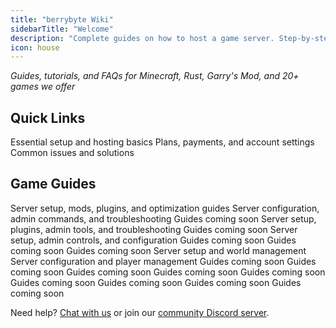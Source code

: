 ```yaml
---
title: "berrybyte Wiki"
sidebarTitle: "Welcome"
description: "Complete guides on how to host a game server. Step-by-step tutorials for server setup, mods, plugins, troubleshooting, and optimization."
icon: house
---
```


*Guides, tutorials, and FAQs for Minecraft, Rust, Garry's Mod, and 20+ games we offer*


## Quick Links

<CardGroup cols={3}>
  <Card title="Getting Started" href="/quickstart" icon="rocket">
    Essential setup and hosting basics
  </Card>
  <Card title="Billing & Account Management" href="/help" icon="credit-card">
    Plans, payments, and account settings
  </Card>
  <Card title="Server Troubleshooting" href="/help/troubleshooting" icon="wrench">
    Common issues and solutions
  </Card>
</CardGroup>

## Game Guides

<CardGroup cols={3}>
  <Card img="https://berrybyte.net/assets/games/banners/minecraft-banner.jpg" title="Minecraft" href="/games/minecraft/introduction">
    Server setup, mods, plugins, and optimization guides
  </Card>
  <Card img="https://berrybyte.net/assets/games/banners/palworld-banner.jpg" title="Palworld" href="/games/palworld/introduction">
    Server configuration, admin commands, and troubleshooting
  </Card>
  <Card img="https://berrybyte.net/assets/games/banners/satisfactory-banner.jpg" title="Satisfactory" href="/games/satisfactory/introduction">
    Guides coming soon
  </Card>
  <Card img="https://berrybyte.net/assets/games/banners/rust-banner.jpg" title="Rust" href="/games/rust/introduction">
    Server setup, plugins, admin tools, and troubleshooting
  </Card>
  <Card img="https://berrybyte.net/assets/games/banners/valheim-banner.jpg" title="Valheim" href="/games/valheim/introduction">
    Guides coming soon
  </Card>
  <Card img="https://berrybyte.net/assets/games/banners/vrising-banner.jpg" title="V Rising" href="/games/vrising/introduction">
    Server setup, admin controls, and configuration
  </Card>
  <Card img="https://berrybyte.net/assets/games/banners/factorio-banner.jpg" title="Factorio" href="/games/factorio/introduction">
    Guides coming soon
  </Card>
  <Card img="https://berrybyte.net/assets/games/banners/sotf-banner.jpg" title="Sons of the Forest" href="/games/sons-of-the-forest/introduction">
    Guides coming soon
  </Card>
  <Card img="https://berrybyte.net/assets/games/banners/7dtd-banner.jpg" title="7 Days to Die" href="/games/7-days-to-die/introduction">
    Guides coming soon
  </Card>
  <Card img="https://berrybyte.net/assets/games/banners/enshrouded-banner.jpg" title="Enshrouded" href="/games/enshrouded/introduction">
    Server setup and world management
  </Card>
  <Card img="https://berrybyte.net/assets/games/banners/soulmask-banner.jpg" title="Soulmask" href="/games/soulmask/introduction">
    Server configuration and player management
  </Card>
  <Card img="https://berrybyte.net/assets/games/banners/unturned-banner.jpg" title="Unturned" href="/games/unturned/introduction">
    Guides coming soon
  </Card>
  <Card img="https://berrybyte.net/assets/games/banners/fivem-banner.webp" title="FiveM" href="/games/fivem/introduction">
    Guides coming soon
  </Card>
  <Card img="https://berrybyte.net/assets/games/banners/cs2-banner.jpg" title="Counter-Strike 2" href="/games/cs2/introduction">
    Guides coming soon
  </Card>
  <Card img="https://berrybyte.net/assets/games/banners/ark-banner.jpg" title="ARK: Survival Evolved" href="/games/ark-se/introduction">
    Guides coming soon
  </Card>
  <Card img="https://berrybyte.net/assets/games/banners/conanexiles-banner.jpg" title="Conan Exiles" href="/games/conan-exiles/introduction">
    Guides coming soon
  </Card>
  <Card img="https://berrybyte.net/assets/games/banners/core-keeper-banner.avif" title="Core Keeper" href="/games/core-keeper/introduction">
    Guides coming soon
  </Card>
  <Card img="https://berrybyte.net/assets/games/banners/vintage-story-banner.jpg" title="Vintage Story" href="/games/vintage-story/introduction">
    Guides coming soon
  </Card>
  <Card img="https://berrybyte.net/assets/games/banners/garrys-mod-banner.jpg" title="Garry's Mod" href="/games/garrys-mod/introduction">
    Guides coming soon
  </Card>
  <Card img="https://berrybyte.net/assets/games/banners/dont-starve-together-banner.avif" title="Don't Starve Together" href="/games/dont-starve-together/introduction">
    Guides coming soon
  </Card>
</CardGroup>

Need help? [Chat with us](https://berrybyte.net/contact) or join our [community Discord server](https://discord.com/invite/Pv8DMpXtma).